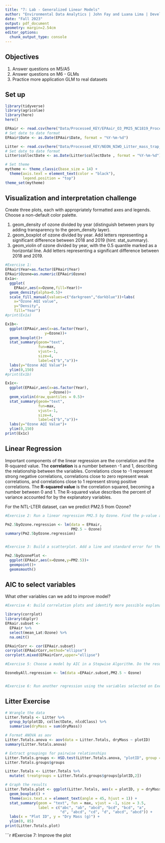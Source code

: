 ```yaml
---
title: "7: Lab - Generalized Linear Models"
author: "Environmental Data Analytics | John Fay and Luana Lima | Developed by Kateri Salk"
date: "Fall 2023"
output: pdf_document
geometry: margin=2.54cm
editor_options: 
  chunk_output_type: console
---
```


## Objectives
1. Answer questions on M5/A5
2. Answer questions on M6 - GLMs
3. Practice more application GLM to real datasets


## Set up
```r
library(tidyverse)
library(agricolae)   
library(here)
here()

EPAair <- read.csv(here("Data/Processed_KEY/EPAair_O3_PM25_NC1819_Processed.csv"), stringsAsFactors = TRUE)
# Set date to date format
EPAair$Date <- as.Date(EPAair$Date, format = "%Y-%m-%d")

Litter <- read.csv(here("Data/Processed_KEY/NEON_NIWO_Litter_mass_trap_Processed.csv"), stringsAsFactors = TRUE)
# Set date to date format
Litter$collectDate <- as.Date(Litter$collectDate , format = "%Y-%m-%d")

# Set theme
mytheme <- theme_classic(base_size = 14) +
  theme(axis.text = element_text(color = "black"), 
        legend.position = "top")
theme_set(mytheme)
```



## Visualization and interpretation challenge

Create three plots, each with appropriately formatted axes and legends. Choose a non-default color palette.

1. geom_density of ozone divided by year (distinguish between years by adding transparency to the geom_density layer).
2. geom_boxplot of ozone divided by year. Add letters representing a significant difference between 2018 and 2019 (hint: stat_summary). 
3. geom_violin of ozone divided by year, with the 0.5 quantile marked as a horizontal line. Add letters representing a significant difference between 2018 and 2019. 

```r
#Exercise 1:
EPAair$Year=as.factor(EPAair$Year)
EPAair$Ozone=as.numeric(EPAair$Ozone)
Ex1a<-
  ggplot(
    EPAair,aes(x=Ozone,fill=Year))+
  geom_density(alpha=0.5)+
  scale_fill_manual(values=c("darkgreen","darkblue"))+labs(
    x="Ozone AQI value",
    y="Density",
    fill="Year")
#print(Ex1a)

Ex1b<-
  ggplot(EPAair,aes(x=as.factor(Year),
                  y=Ozone))+
  geom_boxplot()+
  stat_summary(geom="text",
               fun=max,
               vjust=-1,
               size=4,
               label=c("b","a"))+
  labs(y="Ozone AQI Value")+
  ylim(0,150)
#print(Ex1b)

Ex1c<-
  ggplot(EPAair,aes(x=as.factor(Year),
                    y=Ozone))+
  geom_violin(draw_quantiles = 0.5)+
  stat_summary(geom="text",
               fun=max,
               vjust=-1,
               size=4,
               label=c("b","a"))+
  labs(y="Ozone AQI Value")+
  ylim(0,150)
print(Ex1c)
```

## Linear Regression

Important components of the linear regression are the correlation and the R-squared value. The **correlation** is a number between -1 and 1, describing the relationship between the variables. Correlations close to -1 represent strong negative correlations, correlations close to zero represent weak correlations, and correlations close to 1 represent strong positive correlations. The **R-squared value** is the correlation squared, becoming a number between 0 and 1. The R-squared value describes the percent of variance accounted for by the explanatory variables. 

For the NTL-LTER dataset, can we predict PM2.5 from Ozone?

```r

#Exercise 2: Run a linear regression PM2.5 by Ozone. Find the p-value and R-squared value. 

Pm2.5byOzone.regression <- lm(data = EPAair,
                              PM2.5 ~ Ozone)
summary(Pm2.5byOzone.regression)


#Exercise 3: Build a scatterplot. Add a line and standard error for the linear regression. Add the regression equation to the plot

Pm2.5byOzonePlot <-
  ggplot(EPAair,aes(x=Ozone,y=PM2.5))+
  geompoint()+
  geomsmooth()

```


## AIC to select variables

What other variables can we add to improve model?

```r

#Exercise 4: Build correlation plots and identify more possible explanatory variables to add to the regression.

library(corrplot)
library(diplyr)
EPAair.subset <-
  EPAair %>%
  select(mean_Lat:Ozone) %>%
  na.omit()

EPAairCorr <- cor(EPAair.subset)
corrplot(EPAairCorr,method="ellipse")
corrplott.mixed(EPAairCorr,upper="ellipse")

#Exercise 5: Choose a model by AIC in a Stepwise Algorithm. Do the results from AIC match the variables you selected on Exercise 4?

OzonebyAll.regression <- lm(data =EPAair.subset,PM2.5 ~ Ozone)


#Exercise 6: Run another regression using the variables selected on Exercise 6. Compare r-squared value with the one from Exercise 2. 

```



## Litter Exercise

```r
# Wrangle the data
Litter.Totals <- Litter %>%
  group_by(plotID, collectDate, nlcdClass) %>%
  summarise(dryMass = sum(dryMass))

# Format ANOVA as aov
Litter.Totals.anova <- aov(data = Litter.Totals, dryMass ~ plotID)
summary(Litter.Totals.anova)

# Extract groupings for pairwise relationships
Litter.Totals.groups <- HSD.test(Litter.Totals.anova, "plotID", group = TRUE)
Litter.Totals.groups$groups

Litter.Totals <- Litter.Totals %>%
  mutate( treatgroups = Litter.Totals.groups$groups[plotID,2])

# Graph the results
Litter.Totals.plot <- ggplot(Litter.Totals, aes(x = plotID, y = dryMass)) +
  geom_boxplot() +
  theme(axis.text.x = element_text(angle = 45, hjust = 1)) +
  stat_summary(geom = "text", fun = max, vjust = -1, size = 3.5,
               label = c("abc", "ab", "abcd", "bcd", "bcd", "a", 
                         "d", "abcd", "cd", "d", "abcd", "abcd")) +
  labs(x = "Plot ID", y = "Dry Mass (g)") +
  ylim(0, 85)
print(Litter.Totals.plot)

```

```r
#Exercise 7: Improve the plot

